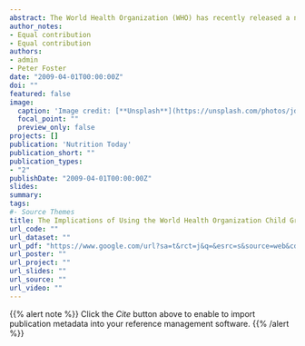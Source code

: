 ```yaml
---
abstract: The World Health Organization (WHO) has recently released a new child growth standard that it recommends for international use. The objective of this study was to demonstrate the differences and the implications of using the WHO child growth standards on Saudi children. The Saudi reference was based on a cross-sectional sample of the population of healthy children and adolescents from birth to 19 years of age. The WHO sample was selected from privileged households in some countries. Percentile construction and smoothing were performed using the lambda, mu, sigma (LMS) methodology in both studies. The data from the WHO study including the 3rd, 5th, 50th, 95th, and 97th percentiles were plotted on the Saudi charts for weight for age, height for age, and weight for height. There are major differences between the 2 studies. Compared with the Saudi charts, the WHO lower percentiles (third and fifth) are shifted upward, whereas the upper percentiles are shifted downward. The use of the WHO standards in Saudi Arabia and possibly in other countries of similar socioeconomic status increases the prevalence of undernutrition, stunting, and wasting, potentially leading to unnecessary referrals, investigations, and parental anxiety. Clear guidelines should be developed by WHO experts to guide clinicians in developing countries in the proper use of the standards not only to determine prevalence but also in the daily clinical assessment of the growth of children. 
author_notes:
- Equal contribution
- Equal contribution
authors:
- admin
- Peter Foster
date: "2009-04-01T00:00:00Z"
doi: ""
featured: false
image:
  caption: 'Image credit: [**Unsplash**](https://unsplash.com/photos/jdD8gXaTZsc)'
  focal_point: ""
  preview_only: false
projects: []
publication: 'Nutrition Today'
publication_short: ""
publication_types:
- "2"
publishDate: "2009-04-01T00:00:00Z"
slides: 
summary: 
tags:
#- Source Themes
title: The Implications of Using the World Health Organization Child Growth Standards in Saudi Arabia
url_code: ""
url_dataset: ""
url_pdf: "https://www.google.com/url?sa=t&rct=j&q=&esrc=s&source=web&cd=&ved=2ahUKEwjUreaTsqPtAhXnlosKHea2BLsQFjABegQIARAC&url=https%3A%2F%2Fwww.research.manchester.ac.uk%2Fportal%2Ffiles%2F20070735%2FPOST-PEER-REVIEW-PUBLISHERS.PDF&usg=AOvVaw33d6k1IMbLxMTcLxXkHRpu"
url_poster: ""
url_project: ""
url_slides: ""
url_source: ""
url_video: ""
---
```


{{% alert note %}}
Click the *Cite* button above to enable to import publication metadata into your reference management software.
{{% /alert %}}

